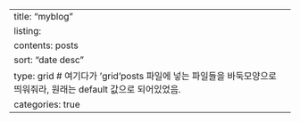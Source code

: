 ---
title: "myblog"
listing:
  contents: posts
  sort: "date desc"
  type: grid  # 여기다가 'grid'posts 파일에 넣는 파일들을 바둑모양으로 띄워줘라, 원래는 default 값으로 되어있었음.
  categories: true
---